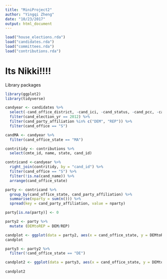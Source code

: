 ```yaml
---
title: "MiniProject2"
author: "Yingqi Zheng"
date: "10/23/2017"
output: html_document
---
```


```r
load("house_elections.rda")
load("candidates.rda")
load("committees.rda")
load("contributions.rda")
```

# Its Nikki!!!!

Library packages
```R
library(ggplot2)
library(tidyverse)
```

```R
candyear <- candidates %>%
  select(-cand_office_district, -cand_ici, -cand_status, -cand_pcc, -cand_st1, -cand_st2, -cand_city, -cand_state, -cand_zip) %>%
  filter(cand_election_yr == 2012) %>%
  filter(cand_party_affiliation %in% c("DEM", "REP")) %>%
  filter(cand_office == "S")
```


```r
candMA <- candyear %>%
  filter(cand_office_state == "MA")
```

```r
contritidy <- contributions %>%
  select(cmte_id, name, state, cand_id)

contricand <-candyear %>%
  right_join(contritidy, by = "cand_id") %>%
  filter(cand_office == "S") %>%
  filter(!is.na(cand_name)) %>%
  arrange(cand_office_state)
```

```R
party <- contricand %>%
  group_by(cand_office_state, cand_party_affiliation) %>%
  summarise(nparty = sum(n())) %>%
  spread(key = cand_party_affiliation, value = nparty)
```


```R
party[is.na(party)] <- 0

party2 <- party %>%
  mutate (DEMtoREP = DEM/REP)

```

```r
candplot <- ggplot(data = party2, aes(x = cand_office_state, y = DEMtoREP)) + geom_point() + scale_y_sqrt()
candplot
```

```r
party3 <- party2 %>%
  filter(!cand_office_state == "DE")

candplot2 <- ggplot(data = party3, aes(x = cand_office_state, y = DEMtoREP), alpha = 0.2) + geom_point() + scale_y_sqrt() + geom_hline(yintercept = 1) +  geom_text(aes(0,1,label = 'ratio=1', hjust = -.3, vjust = -0.5))
                                                                                                                                
candplot2
```

